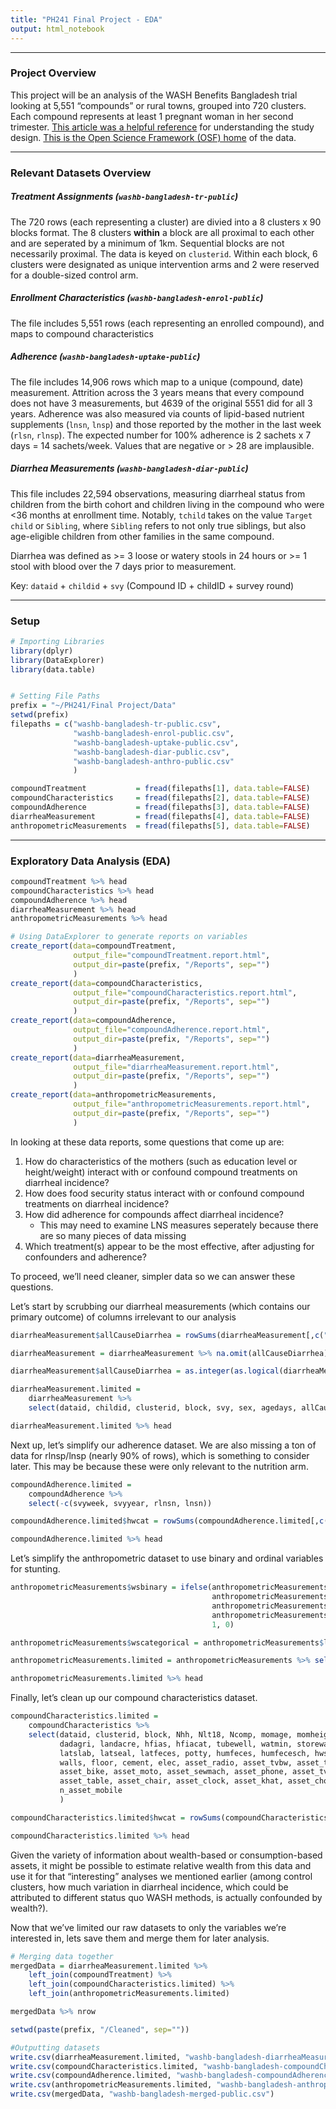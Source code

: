 ```yaml
---
title: "PH241 Final Project - EDA"
output: html_notebook
---
```

***
### Project Overview

This project will be an analysis of the WASH Benefits Bangladesh trial looking at 5,551 "compounds" or rural towns, grouped into 720 clusters. Each compound represents at least 1 pregnant woman in her second trimester. [This article was a helpful reference](http://bmjopen.bmj.com/content/3/8/e003476.short) for understanding the study design. [This is the Open Science Framework (OSF) home](https://osf.io/wvyn4/) of the data.

***
### Relevant Datasets Overview

##### Treatment Assignments (`washb-bangladesh-tr-public`)
The 720 rows (each representing a cluster) are divied into a 8 clusters x 90 blocks format. The 8 clusters **within** a block are all proximal to each other and are seperated by a minimum of 1km. Sequential blocks are not necessarily proximal. The data is keyed on `clusterid`. Within each block, 6 clusters were designated as unique intervention arms and 2 were reserved for a double-sized control arm.

##### Enrollment Characteristics (`washb-bangladesh-enrol-public`)
The file includes 5,551 rows (each representing an enrolled compound), and maps to compound characteristics

##### Adherence (`washb-bangladesh-uptake-public`)
The file includes 14,906 rows which map to a unique (compound, date) measurement. Attrition across the 3 years means that every compound does not have 3 measurements, but 4639 of the original 5551 did for all 3 years. Adherence was also measured via counts of lipid-based nutrient supplements (`lnsn`, `lnsp`) and those reported by the mother in the last week (`rlsn`, `rlnsp`). The expected number for 100% adherence is 2 sachets x 7 days = 14 sachets/week. Values that are negative or > 28 are implausible.

##### Diarrhea Measurements (`washb-bangladesh-diar-public`)
This file includes 22,594 observations, measuring diarrheal status from children from the birth cohort and children living in the compound who were <36 months at enrollment time. Notably, `tchild` takes on the value `Target child` or `Sibling`, where `Sibling` refers to not only true siblings, but also age-eligible children from other families in the same compound. 

Diarrhea was defined as >= 3 loose or watery stools in 24 hours or >= 1 stool with blood over the 7 days prior to measurement.

Key: `dataid` + `childid` + `svy` (Compound ID + childID + survey round)

***
### Setup
```r
# Importing Libraries
library(dplyr)
library(DataExplorer)
library(data.table)


# Setting File Paths
prefix = "~/PH241/Final Project/Data"
setwd(prefix)
filepaths = c("washb-bangladesh-tr-public.csv",
              "washb-bangladesh-enrol-public.csv",
              "washb-bangladesh-uptake-public.csv",
              "washb-bangladesh-diar-public.csv",
              "washb-bangladesh-anthro-public.csv"
              )

compoundTreatment           = fread(filepaths[1], data.table=FALSE)
compoundCharacteristics     = fread(filepaths[2], data.table=FALSE)
compoundAdherence           = fread(filepaths[3], data.table=FALSE)
diarrheaMeasurement         = fread(filepaths[4], data.table=FALSE)
anthropometricMeasurements  = fread(filepaths[5], data.table=FALSE)
```
***
### Exploratory Data Analysis (EDA)
```r
compoundTreatment %>% head
compoundCharacteristics %>% head
compoundAdherence %>% head
diarrheaMeasurement %>% head
anthropometricMeasurements %>% head 
```
```r
# Using DataExplorer to generate reports on variables
create_report(data=compoundTreatment,
              output_file="compoundTreatment.report.html", 
              output_dir=paste(prefix, "/Reports", sep="")
              )
create_report(data=compoundCharacteristics,
              output_file="compoundCharacteristics.report.html", 
              output_dir=paste(prefix, "/Reports", sep="")
              )
create_report(data=compoundAdherence,
              output_file="compoundAdherence.report.html", 
              output_dir=paste(prefix, "/Reports", sep="")
              )
create_report(data=diarrheaMeasurement,
              output_file="diarrheaMeasurement.report.html", 
              output_dir=paste(prefix, "/Reports", sep="")
              )
create_report(data=anthropometricMeasurements,
              output_file="anthropometricMeasurements.report.html",
              output_dir=paste(prefix, "/Reports", sep="")
              )
```

In looking at these data reports, some questions that come up are:

1. How do characteristics of the mothers (such as education level or height/weight) interact with or confound compound treatments on diarrheal incidence? 
2. How does food security status interact with or confound compound treatments on diarrheal incidence?
3. How did adherence for compounds affect diarrheal incidence?
    - This may need to examine LNS measures seperately because there are so many pieces of data missing
4. Which treatment(s) appear to be the most effective, after adjusting for confounders and adherence?

To proceed, we'll need cleaner, simpler data so we can answer these questions. 

Let's start by scrubbing our diarrheal measurements (which contains our primary outcome) of columns irrelevant to our analysis
```r
diarrheaMeasurement$allCauseDiarrhea = rowSums(diarrheaMeasurement[,c("d3plus2d", "d3plus7d", "dloose2d", "dloose7d", "dblood2d", "dblood7d", "diar2d", "diar7d")]) > 0

diarrheaMeasurement = diarrheaMeasurement %>% na.omit(allCauseDiarrhea)

diarrheaMeasurement$allCauseDiarrhea = as.integer(as.logical(diarrheaMeasurement$allCauseDiarrhea))

diarrheaMeasurement.limited = 
    diarrheaMeasurement %>%
    select(dataid, childid, clusterid, block, svy, sex, agedays, allCauseDiarrhea)

diarrheaMeasurement.limited %>% head
```
Next up, let's simplify our adherence dataset. We are also missing a ton of data for rlnsp/lnsp (nearly 90% of rows), which is something to consider later. This may be because these were only relevant to the nutrition arm.
```r
compoundAdherence.limited = 
    compoundAdherence %>% 
    select(-c(svyweek, svyyear, rlnsn, lnsn))

compoundAdherence.limited$hwcat = rowSums(compoundAdherence.limited[,c("hwsw", "hwss")]) 

compoundAdherence.limited %>% head
```
Let's simplify the anthropometric dataset to use binary and ordinal variables for stunting.
```r
anthropometricMeasurements$wsbinary = ifelse(anthropometricMeasurements$lazminus2==1 | 
                                             anthropometricMeasurements$wazminus2==1 | 
                                             anthropometricMeasurements$lazminus3==1 | 
                                             anthropometricMeasurements$wazminus3==1, 
                                             1, 0)

anthropometricMeasurements$wscategorical = anthropometricMeasurements$lazminus2 + anthropometricMeasurements$wazminus2 + 2*(anthropometricMeasurements$lazminus3 + anthropometricMeasurements$wazminus3)

anthropometricMeasurements.limited = anthropometricMeasurements %>% select(dataid, childid, clusterid, block, svy, wsbinary, wscategorical)

anthropometricMeasurements.limited %>% head
```



Finally, let's clean up our compound characteristics dataset. 
```r
compoundCharacteristics.limited = 
    compoundCharacteristics %>%
    select(dataid, clusterid, block, Nhh, Nlt18, Ncomp, momage, momheight, momeduy, dadeduy,
           dadagri, landacre, hfias, hfiacat, tubewell, watmin, storewat, treatwat, latown, 
           latslab, latseal, latfeces, potty, humfeces, humfecesch, hwsw, hwss, hwsws, roof,
           walls, floor, cement, elec, asset_radio, asset_tvbw, asset_tvcol, asset_refrig,
           asset_bike, asset_moto, asset_sewmach, asset_phone, asset_tv, asset_wardrobe,
           asset_table, asset_chair, asset_clock, asset_khat, asset_chouki, asset_mobile, 
           n_asset_mobile
           )

compoundCharacteristics.limited$hwcat = rowSums(compoundCharacteristics.limited[,c("hwsw", "hwss")]) 

compoundCharacteristics.limited %>% head
```


Given the variety of information about wealth-based or consumption-based assets, it might be possible to estimate relative wealth from this data and use it for that "interesting" analyses we mentioned earlier (among control clusters, how much variation in diarrheal incidence, which could be attributed to different status quo WASH methods, is actually confounded by wealth?). 

Now that we've limited our raw datasets to only the variables we're interested in, lets save them and merge them for later analysis.
```r
# Merging data together
mergedData = diarrheaMeasurement.limited %>% 
    left_join(compoundTreatment) %>%
    left_join(compoundCharacteristics.limited) %>%
    left_join(anthropometricMeasurements.limited)

mergedData %>% nrow

setwd(paste(prefix, "/Cleaned", sep=""))

#Outputting datasets
write.csv(diarrheaMeasurement.limited, "washb-bangladesh-diarrheaMeasurement-limited-public.csv")
write.csv(compoundCharacteristics.limited, "washb-bangladesh-compoundCharacteristics-limited-public.csv")
write.csv(compoundAdherence.limited, "washb-bangladesh-compoundAdherence-limited-public.csv")
write.csv(anthropometricMeasurements.limited, "washb-bangladesh-anthropometricMeasurements-limited-public.csv")
write.csv(mergedData, "washb-bangladesh-merged-public.csv")
```




